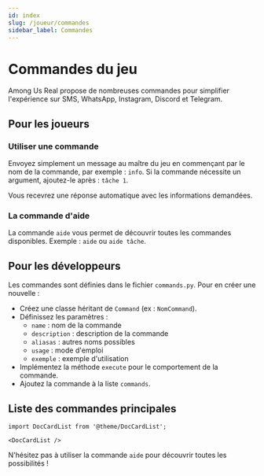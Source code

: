 ```yaml
---
id: index
slug: /joueur/commandes
sidebar_label: Commandes
---
```


# Commandes du jeu

Among Us Real propose de nombreuses commandes pour simplifier l'expérience sur SMS, WhatsApp, Instagram, Discord et Telegram.

## Pour les joueurs

### Utiliser une commande
Envoyez simplement un message au maître du jeu en commençant par le nom de la commande, par exemple : `info`. Si la commande nécessite un argument, ajoutez-le après : `tâche 1`.

Vous recevrez une réponse automatique avec les informations demandées.

### La commande d'aide
La commande `aide` vous permet de découvrir toutes les commandes disponibles. Exemple : `aide` ou `aide tâche`.

## Pour les développeurs

Les commandes sont définies dans le fichier `commands.py`. Pour en créer une nouvelle :
- Créez une classe héritant de `Command` (ex : `NomCommand`).
- Définissez les paramètres :
  - `name` : nom de la commande
  - `description` : description de la commande
  - `aliasas` : autres noms possibles
  - `usage` : mode d'emploi
  - `exemple` : exemple d'utilisation
- Implémentez la méthode `execute` pour le comportement de la commande.
- Ajoutez la commande à la liste `commands`.

## Liste des commandes principales

```mdx-code-block
import DocCardList from '@theme/DocCardList';

<DocCardList />
```


N'hésitez pas à utiliser la commande `aide` pour découvrir toutes les possibilités !
